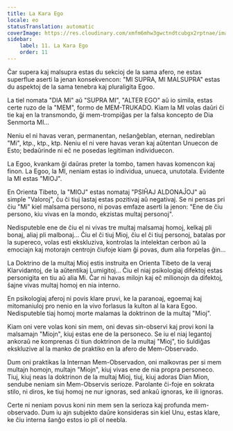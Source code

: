 ```yaml
---
title: La Kara Ego
locale: eo
statusTranslation: automatic
coverImage: https://res.cloudinary.com/xmfm6mhw3gwctndtcubgx2rptnae/image/upload/v1740468922/small_cover_tratado_de_psicologia_revolucionaria_a4c0dca4e0.webp
sidebar:
    label: 11. La Kara Ego
    order: 11
---
```

Ĉar supera kaj malsupra estas du sekcioj de la sama afero, ne estas superflue aserti la jenan konsekvencon: "MI SUPRA, MI MALSUPRA" estas du aspektoj de la sama tenebra kaj pluraligita Egoo.

La tiel nomata "DIA MI" aŭ "SUPRA MI", "ALTER EGO" aŭ io simila, estas certe ruzo de la "MEM", formo de MEM-TRUKADO. Kiam la MI volas daŭri ĉi tie kaj en la transmondo, ĝi mem-trompiĝas per la falsa koncepto de Dia Senmorta MI...

Neniu el ni havas veran, permanentan, neŝanĝeblan, eternan, nedireblan "Mi", ktp., ktp., ktp. Neniu el ni vere havas veran kaj aŭtentan Unuecon de Esto; bedaŭrinde ni eĉ ne posedas legitiman individuecon.

La Egoo, kvankam ĝi daŭras preter la tombo, tamen havas komencon kaj finon. La Egoo, la MI, neniam estas io individua, unueca, unutotala. Evidente la MI estas "MIOJ".

En Orienta Tibeto, la "MIOJ" estas nomataj "PSIĤAJ ALDONAĴOJ" aŭ simple "Valoroj", ĉu ĉi tiuj lastaj estas pozitivaj aŭ negativaj. Se ni pensas pri ĉiu "Mi" kiel malsama persono, ni povas emfaze aserti la jenon: "Ene de ĉiu persono, kiu vivas en la mondo, ekzistas multaj personoj".

Nedisputeble ene de ĉiu el ni vivas tre multaj malsamaj homoj, kelkaj pli bonaj, aliaj pli malbonaj... Ĉiu el ĉi tiuj Mioj, ĉiu el ĉi tiuj personoj, batalas por la supereco, volas esti ekskluziva, kontrolas la intelektan cerbon aŭ la emociajn kaj motorajn centrojn ĉiufoje kiam ĝi povas, dum alia forpelas ĝin...

La Doktrino de la multaj Mioj estis instruita en Orienta Tibeto de la veraj Klarvidantoj, de la aŭtentikaj Lumigitoj... Ĉiu el niaj psikologiaj difektoj estas personigita en tiu aŭ alia Mi. Ĉar ni havas milojn kaj eĉ milionojn da difektoj, ŝajne vivas multaj homoj en nia interno.

En psikologiaj aferoj ni povis klare pruvi, ke la paranoaj, egoemaj kaj mitomaniuloj pro nenio en la vivo forlasus la kulton al la kara Egoo. Nedisputeble tiaj homoj morte malamas la doktrinon de la multaj "Mioj".

Kiam oni vere volas koni sin mem, oni devas sin-observi kaj provi koni la malsamajn "Miojn", kiuj estas ene de la personeco. Se iu el niaj legantoj ankoraŭ ne komprenas ĉi tiun doktrinon de la multaj "Mioj", tio ŝuldiĝas ekskluzive al la manko de praktiko en la afero de Mem-Observado.

Dum oni praktikas la Internan Mem-Observadon, oni malkovras per si mem multajn homojn, multajn "Miojn", kiuj vivas ene de nia propra personeco. Tiuj, kiuj neas la doktrinon de la multaj Mioj, tiuj, kiuj adoras Dian Mion, sendube neniam sin Mem-Observis serioze. Parolante ĉi-foje en sokrata stilo, ni diros, ke tiuj homoj ne nur ignoras, sed ankaŭ ignoras, ke ili ignoras.

Certe ni neniam povus koni nin mem sen la serioza kaj profunda mem-observado. Dum iu ajn subjekto daŭre konsideras sin kiel Unu, estas klare, ke ĉiu interna ŝanĝo estos io pli ol neebla.

